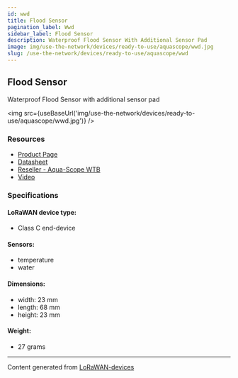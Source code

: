 ```yaml
---
id: wwd
title: Flood Sensor
pagination_label: Wwd
sidebar_label: Flood Sensor
description: Waterproof Flood Sensor With Additional Sensor Pad
image: img/use-the-network/devices/ready-to-use/aquascope/wwd.jpg
slug: /use-the-network/devices/ready-to-use/aquascope/wwd
---
```



## Flood Sensor

Waterproof Flood Sensor with additional sensor pad

<img src={useBaseUrl('img/use-the-network/devices/ready-to-use/aquascope/wwd.jpg')} />

### Resources

- [Product Page](https://www.aqua-scope.com/flood-sensor.html)
- [Datasheet](https://www.aqua-scope.com/fileadmin/docs/WWDLWE_DataSheet.pdf)
- [Reseller - Aqua-Scope WTB](https://www.aqua-scope.com/buy.html)
- [Video](https://www.youtube.com/watch?v=SsR9Trlw3SU)

### Specifications

#### LoRaWAN device type:

- Class C end-device

#### Sensors:

- temperature
- water

#### Dimensions:

- width: 23 mm
- length: 68 mm
- height: 23 mm

#### Weight:

- 27 grams

---

Content generated from [LoRaWAN-devices](https://github.com/TheThingsNetwork/lorawan-devices)
